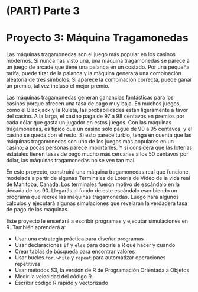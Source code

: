 # (PART) Parte 3 {-}

# Proyecto 3: Máquina Tragamonedas {#slots}

Las máquinas tragamonedas son el juego más popular en los casinos modernos. Si nunca has visto una, una máquina tragamonedas se parece a un juego de arcade que tiene una palanca en un costado. Por una pequeña tarifa, puede tirar de la palanca y la máquina generará una combinación aleatoria de tres símbolos. Si aparece la combinación correcta, puede ganar un premio, tal vez incluso el mejor premio.

Las máquinas tragamonedas generan ganancias fantásticas para los casinos porque ofrecen una tasa de pago muy baja. En muchos juegos, como el Blackjack y la Ruleta, las probabilidades están ligeramente a favor del casino. A la larga, el casino paga de 97 a 98 centavos en premios por cada dólar que gasta un jugador en estos juegos. Con las máquinas tragamonedas, es típico que un casino solo pague de 90 a 95 centavos, y el casino se queda con el resto. Si esto parece turbio, tenga en cuenta que las máquinas tragamonedas son uno de los juegos más populares en un casino; a pocas personas parece importarles. Y si considera que las loterías estatales tienen tasas de pago mucho más cercanas a los 50 centavos por dólar, las máquinas tragamonedas no se ven tan mal.

En este proyecto, construirá una máquina tragamonedas real que funcione, modelada a partir de algunas Terminales de Lotería de Video de la vida real de Manitoba, Canadá. Los terminales fueron motivo de escándalo en la década de los 90. Llegarás al fondo de este escándalo escribiendo un programa que recree las máquinas tragamonedas. Luego hará algunos cálculos y ejecutará algunas simulaciones que revelarán la verdadera tasa de pago de las máquinas.

Este proyecto le enseñará a escribir programas y ejecutar simulaciones en R. También aprenderá a: 

* Usar una estrategia práctica para diseñar programas
* Usar declaraciones `if` y `else` para decirle a R qué hacer y cuando
* Crear tablas de búsqueda para encontrar valores
* Usar bucles `for`, `while` y `repeat` para automatizar operaciones repetitivas
* Usar métodos S3, la versión de R de Programación Orientada a Objetos
* Medir la velocidad del código R
* Escribir código R rápido y vectorizado
